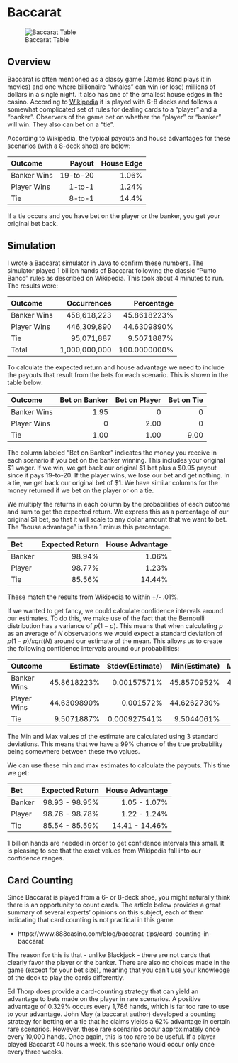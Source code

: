 # Baccarat {#baccarat}

![Baccarat Table](../images/baccarat.jpg)

## Overview

Baccarat is often mentioned as a classy game (James Bond plays it in movies) and one where billionaire "whales" can win (or lose) millions of dollars in a single night. It also has one of the smallest house edges in the casino. According to [Wikipedia](https://en.wikipedia.org/wiki/Baccarat_(card_game)) it is played with 6-8 decks and follows a somewhat complicated set of rules for dealing cards to a "player" and a "banker".  Observers of the game bet on whether the "player" or "banker" will win. They also can bet on a "tie".

According to Wikipedia, the typical payouts and house advantages for these scenarios (with a 8-deck shoe) are below:

| Outcome     |   Payout | House Edge |
|:------------|---------:|-----------:|
| Banker Wins | 19-to-20 |      1.06% |
| Player Wins |   1-to-1 |      1.24% |
| Tie         |   8-to-1 |      14.4% |

If a tie occurs and you have bet on the player or the banker, you get your original bet back.

## Simulation

I wrote a Baccarat simulator in Java to confirm these numbers.  The simulator played 1 billion hands of Baccarat following the classic "Punto Banco" rules as described on Wikipedia. This took about 4 minutes to run. The results were:

| Outcome     |   Occurrences |   Percentage |
|:------------|--------------:|-------------:|
| Banker Wins |   458,618,223 |  45.8618223% |
| Player Wins |   446,309,890 |  44.6309890% |
| Tie         |    95,071,887 |   9.5071887% |
| Total       | 1,000,000,000 | 100.0000000% |

To calculate the expected return and house advantage we need to include the payouts that result from the bets for each scenario. This is shown in the table below:

| Outcome     | Bet on Banker | Bet on Player | Bet on Tie |
|:------------|--------------:|--------------:|-----------:|
| Banker Wins |          1.95 |             0 |          0 |
| Player Wins |             0 |          2.00 |          0 |
| Tie         |          1.00 |          1.00 |       9.00 |

The column labeled "Bet on Banker" indicates the money you receive in each scenario if you bet on the banker winning. This includes your original \$1 wager. If we win, we get back our original \$1 bet plus a \$0.95 payout since it pays 19-to-20. If the player wins, we lose our bet and get nothing. In a tie, we get back our original bet of \$1. We have similar columns for the money returned if we bet on the player or on a tie.

We multiply the returns in each column by the probabilities of each outcome and sum to get the expected return. We express this as a percentage of our original \$1 bet, so that it will scale to any dollar amount that we want to bet. The "house advantage" is then 1 minus this percentage.

| Bet      | Expected Return | House Advantage |
|:---------|----------------:|----------------:|
| Banker   |          98.94% |           1.06% |
| Player   |          98.77% |           1.23% |
| Tie      |          85.56% |          14.44% |

These match the results from Wikipedia to within +/- .01%.

If we wanted to get fancy, we could calculate confidence intervals around our estimates. To do this, we make use of the fact that the Bernoulli distribution has a variance of $p(1-p)$. This means that when calculating $p$ as an average of $N$ observations we would expect a standard deviation of $p(1-p) / sqrt(N)$ around our estimate of the mean. This allows us to create the following confidence intervals around our probabilities:

| Outcome	  |    Estimate | Stdev(Estimate) | Min(Estimate) | Max(Estimate) |
|:------------|------------:|----------------:|--------------:|--------------:|
| Banker Wins |	45.8618223% |    0.00157571%  |	  45.8570952% |   45.8665494% |
| Player Wins |	44.6309890% |    0.001572%    |	  44.6262730% |    44.635705% |
| Tie	      |  9.5071887% |    0.000927541% |    9.5044061% |    9.5099713% |

The Min and Max values of the estimate are calculated using 3 standard deviations. This means that we have a 99% chance of the true probability being somewhere between these two values.

We can use these min and max estimates to calculate the payouts. This time we get:

| Bet      | Expected Return | House Advantage |
|:---------|----------------:|----------------:|
| Banker   |  98.93 - 98.95% |    1.05 - 1.07% |
| Player   |  98.76 - 98.78% |    1.22 - 1.24% |
| Tie      |  85.54 - 85.59% |  14.41 - 14.46% |

1 billion hands are needed in order to get confidence intervals this small. It is pleasing to see that the exact values from Wikipedia fall into our confidence ranges.

## Card Counting

Since Baccarat is played from a 6- or 8-deck shoe, you might naturally think there is an opportunity to count cards. The article below provides a great summary of several experts' opinions on this subject, each of them indicating that card counting is not practical in this game:

* https://www.888casino.com/blog/baccarat-tips/card-counting-in-baccarat

The reason for this is that - unlike Blackjack - there are not cards that clearly favor the player or the banker. There are also no choices made in the game (except for your bet size), meaning that you can't use your knowledge of the deck to play the cards differently.

Ed Thorp does provide a card-counting strategy that can yield an advantage to bets made on the player in rare scenarios. A positive advantage of 0.329% occurs every 1,786 hands, which is far too rare to use to your advantage. John May (a baccarat author) developed a counting strategy for betting on a tie that he claims yields a 62% advantage in certain rare scenarios. However, these rare scenarios occur approximately once every 10,000 hands. Once again, this is too rare to be useful. If a player played Baccarat 40 hours a week, this scenario would occur only once every three weeks.
